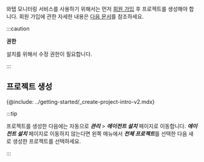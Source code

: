 와탭 모니터링 서비스를 사용하기 위해서는 먼저 [회원 가입](https://www.whatap.io/ko/signup/) 후 프로젝트를 생성해야 합니다. 회원 가입에 관한 자세한 내용은 [다음 문서](../account/account-manage)를 참조하세요.

:::caution

**권한**

설치를 위해서 수정 권한이 필요합니다.

:::

## 프로젝트 생성

{@include: ../getting-started/_create-project-intro-v2.mdx}

:::tip

프로젝트를 생성한 다음에는 자동으로 ***관리*** > ***에이전트 설치*** 페이지로 이동합니다. ***에이전트 설치*** 페이지로 이동하지 않는다면 왼쪽 메뉴에서 ***전체 프로젝트***를 선택한 다음 새로 생성한 프로젝트를 선택하세요.

:::